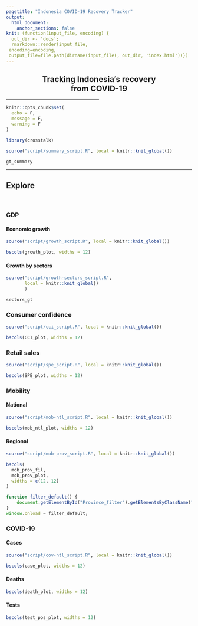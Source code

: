 ```yaml
---
pagetitle: "Indonesia COVID-19 Recovery Tracker"
output: 
  html_document: 
    anchor_sections: false
knit: (function(input_file, encoding) {
  out_dir <- 'docs';
  rmarkdown::render(input_file,
 encoding=encoding,
 output_file=file.path(dirname(input_file), out_dir, 'index.html'))})
---
```


<h2 style="text-align:center;">Tracking Indonesia’s recovery<br>from COVID-19</h2>

<hr style="width:50%;text-align:center;">

```r
knitr::opts_chunk$set(
  echo = F,
  message = F,
  warning = F
)

library(crosstalk)
```

```r
source("script/summary_script.R", local = knitr::knit_global())

gt_summary
```

<hr>  

## Explore {.tabset .tabset-pills}  

<br>  

### GDP {.tabset}

#### Economic growth

```r
source("script/growth_script.R", local = knitr::knit_global())

bscols(growth_plot, widths = 12)
```

#### Growth by sectors

```r
source("script/growth-sectors_script.R", 
       local = knitr::knit_global()
       )

sectors_gt
```



### Consumer confidence

```r
source("script/cci_script.R", local = knitr::knit_global())

bscols(CCI_plot, widths = 12)
```


### Retail sales

```r
source("script/spe_script.R", local = knitr::knit_global())

bscols(SPE_plot, widths = 12)
```


### Mobility {.tabset}

#### National

```r
source("script/mob-ntl_script.R", local = knitr::knit_global())

bscols(mob_ntl_plot, widths = 12)
```

#### Regional

```r
source("script/mob-prov_script.R", local = knitr::knit_global())

bscols(
  mob_prov_fil,
  mob_prov_plot,
  widths = c(12, 12)
)
```

```js
function filter_default() {
    document.getElementById("Province_filter").getElementsByClassName("selectized")[0].selectize.setValue("Jakarta");
}
window.onload = filter_default;
```

### COVID-19 {.tabset}

#### Cases

```r
source("script/cov-ntl_script.R", local = knitr::knit_global())

bscols(case_plot, widths = 12)
```

#### Deaths

```r
bscols(death_plot, widths = 12)
```

#### Tests

```r
bscols(test_pos_plot, widths = 12)
```


